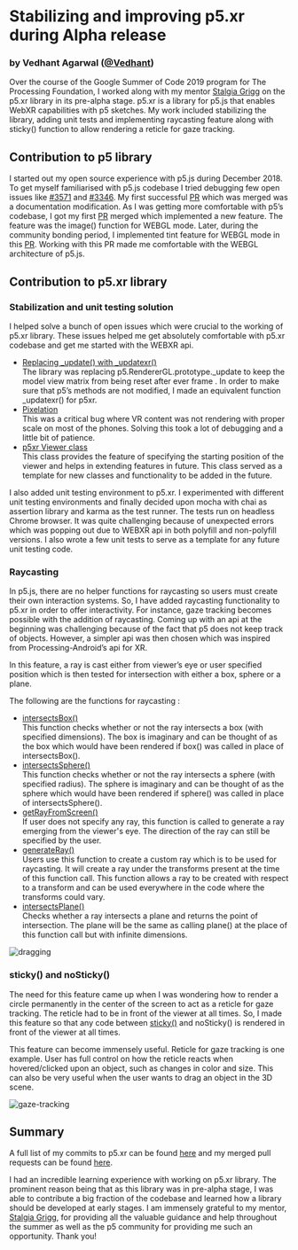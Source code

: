 # **Stabilizing and improving p5.xr during Alpha release**

### **by Vedhant Agarwal ([@Vedhant](https://github.com/vedhant))**

Over the course of the Google Summer of Code 2019 program for The Processing Foundation, I worked along with my mentor [Stalgia Grigg](https://github.com/stalgiag) on the p5.xr library in its pre-alpha stage. p5.xr is a library for p5.js that enables WebXR capabilities with p5 sketches. My work included stabilizing the library, adding unit tests and implementing raycasting feature along with sticky() function to allow rendering a reticle for gaze tracking.

## **Contribution to p5 library**

I started out my open source experience with p5.js during December 2018. To get myself familiarised with p5.js codebase I tried debugging few open issues like [#3571](https://github.com/processing/p5.js/issues/3571) and [#3346](https://github.com/processing/p5.js/issues/3346). My first successful [PR](https://github.com/processing/p5.js/pull/3405) which was merged was a documentation modification. As I was getting more comfortable with p5’s codebase, I got my first [PR](https://github.com/processing/p5.js/pull/3634) merged which implemented a new feature. The feature was the image() function for WEBGL mode. Later, during the community bonding period, I implemented tint feature for WEBGL mode in this [PR](https://github.com/processing/p5.js/pull/3709). Working with this PR made me comfortable with the WEBGL architecture of p5.js.

## **Contribution to p5.xr library**

### **Stabilization and unit testing solution**

I helped solve a bunch of open issues which were crucial to the working of p5.xr library. These issues helped me get absolutely comfortable with p5.xr codebase and get me started with the WEBXR api.

* [Replacing \_update() with \_updatexr()](https://github.com/stalgiag/p5.xr/pull/21) \
  The library was replacing p5.RendererGL.prototype.\_update to keep the model view matrix from being reset after ever frame . In order to make sure that p5’s methods are not modified, I made an equivalent function \_updatexr() for p5xr.
* [Pixelation](https://github.com/stalgiag/p5.xr/pull/24) \
  This was a critical bug where VR content was not rendering with proper scale on most of the phones. Solving this took a lot of debugging and a little bit of patience.
* [p5xr Viewer class](https://github.com/stalgiag/p5.xr/pull/28) \
  This class provides the feature of specifying the starting position of the viewer and helps in extending features in future. This class served as a template for new classes and functionality to be added in the future.

I also added unit testing environment to p5.xr. I experimented with different unit testing environments and finally decided upon mocha with chai as assertion library and karma as the test runner. The tests run on headless Chrome browser. It was quite challenging because of unexpected errors which was popping out due to WEBXR api in both polyfill and non-polyfill versions. I also wrote a few unit tests to serve as a template for any future unit testing code.

### **Raycasting**

In p5.js, there are no helper functions for raycasting so users must create their own interaction systems. So, I have added raycasting functionality to p5.xr in order to offer interactivity. For instance, gaze tracking becomes possible with the addition of raycasting. Coming up with an api at the beginning was challenging because of the fact that p5 does not keep track of objects. However, a simpler api was then chosen which was inspired from Processing-Android’s api for XR.

In this feature, a ray is cast either from viewer’s eye or user specified position which is then tested for intersection with either a box, sphere or a plane.

The following are the functions for raycasting :

* [intersectsBox()](https://github.com/stalgiag/p5.xr/pull/49) \
  This function checks whether or not the ray intersects a box (with specified dimensions). The box is imaginary and can be thought of as the box which would have been rendered if box() was called in place of intersectsBox().
* [intersectsSphere()](https://github.com/stalgiag/p5.xr/pull/48) \
  This function checks whether or not the ray intersects a sphere (with specified radius). The sphere is imaginary and can be thought of as the sphere which would have been rendered if sphere() was called in place of intersectsSphere().
* [getRayFromScreen()](https://github.com/stalgiag/p5.xr/pull/48) \
  If user does not specify any ray, this function is called to generate a ray emerging from the viewer's eye. The direction of the ray can still be specified by the user.
* [generateRay()](https://github.com/stalgiag/p5.xr/pull/48) \
  Users use this function to create a custom ray which is to be used for raycasting. It will create a ray under the transforms present at the time of this function call. This function allows a ray to be created with respect to a transform and can be used everywhere in the code where the transforms could vary.
* [intersectsPlane()](https://github.com/stalgiag/p5.xr/pull/50) \
  Checks whether a ray intersects a plane and returns the point of intersection. The plane will be the same as calling plane() at the place of this function call but with infinite dimensions.

![dragging](https://vedhant.github.io/gsoc_wpr/grid.gif)

### **sticky() and noSticky()**

The need for this feature came up when I was wondering how to render a circle permanently in the center of the screen to act as a reticle for gaze tracking. The reticle had to be in front of the viewer at all times. So, I made this feature so that any code between [sticky()](https://github.com/stalgiag/p5.xr/pull/52) and noSticky() is rendered in front of the viewer at all times.

This feature can become immensely useful. Reticle for gaze tracking is one example. User has full control on how the reticle reacts when hovered/clicked upon an object, such as changes in color and size. This can also be very useful when the user wants to drag an object in the 3D scene.

![gaze-tracking](https://vedhant.github.io/gsoc_wpr/reticle.gif)

## **Summary**

A full list of my commits to p5.xr can be found [here](https://www.google.com/url?q=https://github.com/stalgiag/p5.xr/commits?author%3Dvedhant\&source=gmail\&ust=1566566535693000\&usg=AFQjCNG5U-KdJSpW0v_3ouqCLTnfYm9Vxw) and my merged pull requests can be found [here](https://github.com/stalgiag/p5.xr/pulls?utf8=%E2%9C%93\&q=is%3Apr+is%3Aclosed+author%3Avedhant+is%3Amerged).

I had an incredible learning experience with working on p5.xr library. The prominent reason being that as this library was in pre-alpha stage, I was able to contribute a big fraction of the codebase and learned how a library should be developed at early stages. I am immensely grateful to my mentor, [Stalgia Grigg](https://github.com/stalgiag), for providing all the valuable guidance and help throughout the summer as well as the p5 community for providing me such an opportunity. Thank you!
